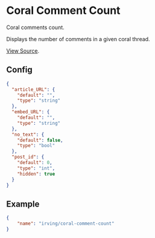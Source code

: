 <Meta title="WordPress Components|Coral Comment Count" />

# Coral Comment Count
Coral comments count.

Displays the number of comments in a given coral thread.

[View Source](https://github.com/alleyinteractive/wp-irving/tree/master/inc/components/components/coral-comment-count).

## Config
```json
{
  "article_URL": {
    "default": "",
    "type": "string"
  },
  "embed_URL": {
    "default": "",
    "type": "string"
  },
  "no_text": {
    "default": false,
    "type": "bool"
  },
  "post_id": {
    "default": 0,
    "type": "int",
    "hidden": true
  }
}
```

## Example
```json
{
	"name": "irving/coral-comment-count"
}
```
